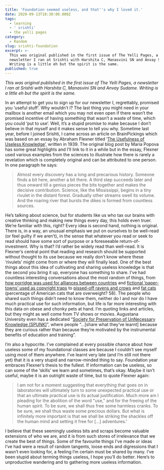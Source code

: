 ```yaml
---
title: 'Foundation seemed useless, and that''s why I loved it.'
date: 2020-09-13T18:30:00.000Z
tags:
  - learning
  - ' srishti'
  - the yelli pages
category:
  - Random
slug: srishti-foundation
excerpt: >-
  This was original published in the first issue of The Yelli Pages, a
  newsletter I ran at Srishti with Harshita C, Manasvini SN and Anvay Sudame.
  Writing is a little eh but the spirit is the same.
published: true
---
```


*This was original published in the first issue of The Yelli Pages, a newsletter I ran at Srishti with Harshita C, Manasvini SN and Anvay Sudame. Writing is a little eh but the spirit is the same.*

In an attempt to get you to sign up for our newsletter I, regrettably, promised you ‘useful stuff’. Why wouldn’t I? The last thing you might need in your mailbox is another email which you may not even open if there wasn’t the promised incentive of having something that wasn’t a waste of time, which you could ‘put to use’. Well, it’s a stupid promise to make because I don’t believe in that myself and it makes sense to tell you why. Sometime last year, before I joined Srishti, I came across an article on BrainPickings which was based on an essay by Abraham Flexner titled ‘[The Usefulness of Useless Knowledge](https://archive.harpers.org/1939/10/pdf/HarpersMagazine-1939-10-0019868.pdf)’, written in 1939. The original blog post by Maria Popova has some great highlights and I’ll link to it in a while but in the essay, Flexner used various examples from the sciences to illustrate how there is rarely a revelation which is completely original and can be attributed to one person. In one paragraph he says:

> Almost every discovery has a long and precarious history. Someone finds a bit here, another a bit there. A third step succeeds later and thus onward till a genius pieces the bits together and makes the decisive contribution. Science, like the Mississippi, begins in a tiny rivulet in the distant forest. Gradually other streams swell its volume. And the roaring river that bursts the dikes is formed from countless sources.

He’s talking about science, but for students like us who tax our brains with creative thinking and making new things every day, this holds even truer. We’re familiar with this, right? Every idea is second hand, nothing is original. There is, in a way, an unusual emphasis we put on ourselves to be well-read (or feel guilty if we aren’t), in the sense that whatever you read or seek to read should have some sort of purpose or a foreseeable return-of-investment. Why is that? I’d rather be widely read than well-read. It is Flexner’s central point that reading and research should be supported without thought to its use because we really don’t know where these ‘rivulets’ might come from or where they will finally lead. One of the best things about this idea of cultivating and sharing useless knowledge is that the second you bring it up, everyone has something to share. I’ve had countless interesting conversations about the most random of things, from [how porridge was used for alliances between countries](https://archive.org/stream/TheStrandMagazineAnIllustratedMonthly/TheStrandMagazine1903bVol.XxviJul-dec#page/n127/mode/2up) and [fictional ‘paper-towns’ used as copyright traps](https://en.wikipedia.org/wiki/Agloe,_New_York) to [pissed-off ravens and crows](https://www.nationalgeographic.com/news/2017/06/ravens-memory-unfair-trade/) and [fat cats](https://petobesityprevention.org/2018) (percentage of American cats that are overweight? 58). The people who shared such things didn’t need to know them, neither do I and nor do I have much practical use for such information, but life is far more interesting with this data on obese and chonky pets at hand. I’m quoting links and articles, but they might as well come from TV shows or movies. Augustana University even has a dedicated “[Society for Preservation of UnNecessary Knowledge (SPUNK)](https://twitter.com/augieSPUNK)”, where people “...\[share what they’ve learnt] because they are curious rather than because they’re motivated by the instrumental benefits of education and training”.

I’m also a hypocrite. I’ve complained at every possible chance about how useless some of my foundational classes are because I couldn’t see myself using most of them anywhere. I’ve learnt very late (and I’m still not there yet) that it is a very stupid and narrow-minded thing to say. Foundation year embraces Flexner’s thesis to the fullest. If information can be useless, so can some of the ‘skills’ we learn and sometimes, that’s okay. Maybe it isn’t useful, maybe it is an outright waste of time, but to quote Flexner again:

> I am not for a moment suggesting that everything that goes on in laboratories will ultimately turn to some unexpected practical use or that an ultimate practical use is its actual justification. Much more am I pleading for the abolition of the word "use," and for the freeing of the human spirit. To be sure, we shall thus free some harmless cranks. To be sure, we shall thus waste some precious dollars. But what is infinitely more important is that we shall be striking the shackles off the human mind and setting it free for \[...] adventures.’

I believe that these seemingly useless bits and scraps become valuable extensions of who we are, and it is from such stores of irrelevance that we create the best of things. Some of the favourite things I’ve made or ideas I’ve had were a result of random tangents, loose ends and digressions that I wasn’t even looking for, a feeling I’m certain must be shared by many. I’ve been stupid about terming things useless, I hope you’ll do better. Here’s to unproductive wandering and to gathering more useless information.
